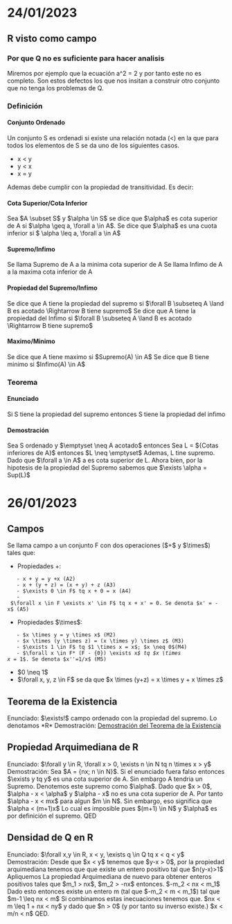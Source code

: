 =24/01/2023=
==R visto como campo==
===Por que Q no es suficiente para hacer analisis===
Miremos por ejemplo que la ecuación a^2 = 2 y por tanto este no es completo. Son estos defectos los que nos insitan a construir
otro conjunto que no tenga los problemas de Q.
===Definición===
====Conjunto Ordenado====
Un conjunto S es ordenadi si existe una relación notada (<) en la que para todos los elementos de S se da uno de
los siguientes casos.
* x < y
* y < x
* x = y
Ademas debe cumplir con la propiedad de transitividad. Es decir:
====Cota Superior/Cota Inferior====
Sea $A \subset S$ y $\alpha \in S$ se dice que $\alpha$ es cota superior de A si $\alpha \geq a, \forall a \in A$. Se dice que
$\alpha$ es una cuota inferior si $ \alpha \leq a, \forall a \in A$
====Supremo/Infimo====
Se llama Supremo de A a la minima cota superior de A
Se llama Infimo de A a la maxima cota inferior de A
====Propiedad del Supremo/Infimo====
Se dice que A tiene la propiedad del supremo si $\forall B \subseteq A \land B es acotado \Rightarrow B tiene supremo$
Se dice que A tiene la propiedad del Infimo si $\forall B \subseteq A \land B es acotado \Rightarrow B tiene supremo$
====Maximo/Minimo====
Se dice que A tiene maximo si $Supremo(A) \in A$
Se dice que B tiene minimo si $Infimo(A) \in A$
===Teorema===
====Enunciado====
Si S tiene la propiedad del supremo entonces S tiene la propiedad del infimo
====Demostración====
Sea S ordenado y $\emptyset \neq A acotado$ entonces
Sea L = ${Cotas inferiores de A}$ entonces $L \neq \emptyset$ Ademas, L tine supremo. Dado que $\forall a \in A$ a es cota superior de L. Ahora bien, por la hipotesis de la propiedad del Supremo sabemos que $\exists \alpha = Sup(L)$
=26/01/2023=
==Campos==
Se llama campo a un conjunto F con dos operaciones ($+$ y $\times$) tales que:
* Propiedades +:
	- x + y = y +x (A2)
	- x + (y + z) = (x + y) + z (A3)
	- $\exists 0 \in F$ tq x + 0 = x (A4)
	- $\forall x \in F \exists x' \in F$ tq x + x' = 0. Se denota $x' = -x$ (A5)
* Propiedades $\times$:
	- $x \times y = y \times x$ (M2)
	- $x \times (y \times z) = (x \times y) \times z$ (M3)
	- $\exists 1 \in F$ tq $1 \times x = x$; $x \neq 0$(M4)
	- $\forall x \in F* (F - {0}) \exists x''$ tq $x \times x'' = 1$. Se denota $x''=1/x$ (M5)
* $0 \neq 1$
* $\forall x, y, z \in F$ se da que $x \times (y+z) = x \times y + x \times z$
==Teorema de la Existencia==
Enunciado: $\exists!$ campo ordenado con la propiedad del supremo. Lo denotamos *R* 
Demostración: [[Demostraciones_Largas/Teorema de la Existencia|Demostración del Teorema de la Existencia]]
==Propiedad Arquimediana de R==
Enunciado: $\forall y  \in R, \forall x > 0, \exists n \in N tq n \times x > y$ 
Demostración: Sea $A = {nx; n \in N}$. Si el enunciado fuera falso entonces $\exists y tq y$ es una cota superior de A. Sin embargo
A tendria un Supremo. Denotemos este supremo como $\alpha$. Dado que $x > 0$, $\alpha - x < \alpha$ y $\alpha - x$ no es una cota
superior de A. Por tanto $\alpha - x < mx$ para algun $m \in N$. Sin embargo, eso significa que $\alpha < (m+1)x$ Lo cual es
imposible pues $(m+1) \in N$ y $\alpha$ es por definición el supremo. QED
==Densidad de Q en R==
Enunciado: $\forall x,y \in R, x < y, \exists q \in Q tq x < q < y$
Demostración: Desde que $x < y$ tenemos que $y-x > 0$, por la propiedad arquimediana
tenemos que que existe un entero positivo tal que
$n(y-x)>1$ 
Apliquemos La propiedad Arquimediana de nuevo para obtener enteros positivos tales que $m_1 > nx$, $m_2 > -nx$ entonces.
$-m_2 < nx < m_1$ 
Dado esto entonces existe un entero m (tal que $-m_2 < m < m_1$) tal que
$m-1 \leq nx < m$
Si combinamos estas inecuaciones tenemos que.
$nx < m \leq 1 + nx < ny$
y dado que $n > 0$ (y por tanto su inverso existe.)
$x < m/n < n$
QED.
